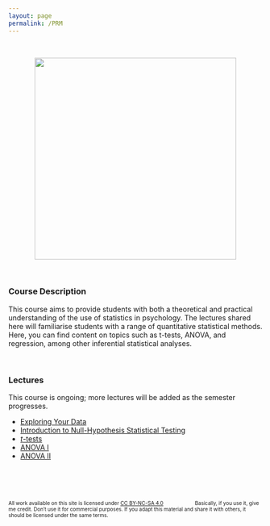 ```yaml
---
layout: page
permalink: /PRM
---
```


<link href="css/style.css" rel="stylesheet"></link> 

<br>

<p align = 'center'>
<img src = 'https://mtruelovehill.github.io/images/PRMimg.png' width = '400px'>
</p>

<br>

### Course Description
This course aims to provide students with both a theoretical and practical understanding of the use of statistics in psychology. The lectures shared here will familiarise students with a range of quantitative statistical methods. Here, you can find content on topics such as t-tests, ANOVA, and regression, among other inferential statistical analyses.

<br>

### Lectures

This course is ongoing; more lectures will be added as the semester progresses.

+ <a href="https://mtruelovehill.github.io/PRM/Lectures/Week01_ExploringData_Lecture.html#1" target="_blank">Exploring Your Data </a>
+ <a href="https://mtruelovehill.github.io/PRM/Lectures/Week03_NHST_lecture.html#1" target="_blank">Introduction to Null-Hypothesis Statistical Testing </a>
+ <a href="https://mtruelovehill.github.io/PRM/Lectures/Week04_ttests_lecture.html#1" target="_blank"><i>t</i>-tests </a>
+ <a href="https://mtruelovehill.github.io/PRM/Lectures/Week05_ANOVAI_lecture.html#1" target="_blank">ANOVA I</a>
+ <a href="https://mtruelovehill.github.io/PRM/Lectures/Week06_ANOVAII_lecture.html#1" target="_blank">ANOVA II</a>

<br>
<br>
<br>

 
<p style = 'font-size: 10px' xmlns:cc="http://creativecommons.org/ns#" xmlns:dct="http://purl.org/dc/terms/"><span property="dct:title">All work available on this site</span> is licensed under <a href="https://creativecommons.org/licenses/by-nc-sa/4.0/?ref=chooser-v1" target="_blank" rel="license noopener noreferrer" style="display:inline-block;">CC BY-NC-SA 4.0<img style="height:12px!important;margin-left:3px;vertical-align:text-bottom;" src="https://mirrors.creativecommons.org/presskit/icons/cc.svg?ref=chooser-v1" alt=""><img style="height:12px!important;margin-left:3px;vertical-align:text-bottom;" src="https://mirrors.creativecommons.org/presskit/icons/by.svg?ref=chooser-v1" alt=""><img style="height:12px!important;margin-left:3px;vertical-align:text-bottom;" src="https://mirrors.creativecommons.org/presskit/icons/nc.svg?ref=chooser-v1" alt=""><img style="height:12px!important;margin-left:3px;vertical-align:text-bottom;" src="https://mirrors.creativecommons.org/presskit/icons/sa.svg?ref=chooser-v1" alt=""></a> Basically, if you use it, give me credit. Don't use it for commercial purposes. If you adapt this material and share it with others, it should be licensed under the same terms. </p>